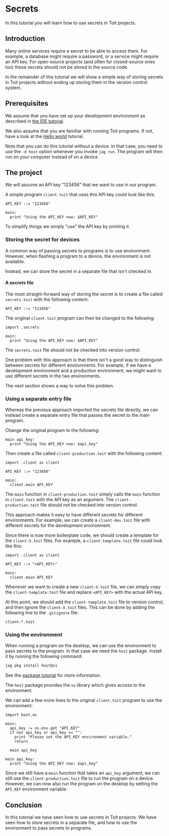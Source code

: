 # Secrets
In this tutorial you will learn how to use secrets in Toit projects.

## Introduction
Many online services require a secret to be able to access them. For
example, a database might require a password, or a service might require
an API key. For open-source projects (and often for closed-source ones
too) these secrets should not be stored in the source code.

In the remainder of this tutorial we will show a simple way of storing
secrets in Toit projects without ending up storing them in the
version control system.

## Prerequisites
We assume that you have set up your development environment as described
in [the IDE tutorial](../../setup/ide).

We also assume that you are familiar with running Toit programs.
If not, have a look at the [Hello world](../../setup/firstprogram) tutorial.

Note that you can do this tutorial without a device. In that case,
you need to use the `-d host` option whenever you invoke
`jag run`. The program will then run on your computer instead of on
a device.

## The project
We will assume an API key "123456" that we want to use in our program.

A simple program `client.toit` that uses this API key could look like this:

```toit
API_KEY ::= "123456"

main:
  print "Using the API_KEY now: $API_KEY"
```

To simplify things we simply "use" the API key by printing it.

### Storing the secret for devices
A common way of passing secrets to programs is to use environment. However,
when flashing a program to a device, the environment is not available.

Instead, we can store the secret in a separate file that isn't checked in.

#### A secrets file
The most straight-forward way of storing the secret is to create a file
called `secrets.toit` with the following content:

<!-- CODE FILENAME secrets.toit -->
```toit
API_KEY ::= "123456"
```

The original `client.toit` program can then be changed to the following:
```toit
import .secrets

main:
  print "Using the API_KEY now: $API_KEY"
```

The `secrets.toit` file should not be checked into version control.

One problem with this approach is that there isn't a good way to
distinguish between secrets for different environments. For example,
if we have a development environment and a production environment,
we might want to use different secrets in the two environments.

The next section shows a way to solve this problem.

### Using a separate entry file
Whereas the previous approach imported the secrets file directly, we
can instead create a separate entry file that passes the secret to
the main program.

Change the original program to the following:

<!-- CODE FILENAME client.toit -->
```toit
main api_key:
  print "Using the API_KEY now: $api_key"
```

Then create a file called `client-production.toit` with the following content:

```toit
import .client as client

API_KEY ::= "123456"

main:
  client.main API_KEY
```

The `main` function in `client-production.toit` simply calls the `main` function
in `client.toit` with the API key as an argument. The `client-production.toit` file
should not be checked into version control.

This approach makes it easy to have different secrets for different
environments. For example, we can create a `client-dev.toit` file with
different secrets for the development environment.

Since there is now more boilerplate code, we should create a template
for the `client-X.toit` files. For example, a `client-template.toit` file
could look like this:

```toit
import .client as client

API_KEY ::= "<API_KEY>"

main:
  client.main API_KEY
```

Whenever we want to create a new `client-X.toit` file, we can simply
copy the `client-template.toit` file and replace `<API_KEY>` with the
actual API key.

At this point, we should add the `client-template.toit` file to version
control, and then ignore the `client-X.toit` files. This can
be done by adding the following line to the `.gitignore` file:

```text
client-*.toit
```

### Using the environment
When running a program on the desktop, we can use the environment to
pass secrets to the program. In that case we need the
`host` package. Install it by running the following command:

```bash
jag pkg install host@v1
```

See the [package tutorial](../../setup/packages) for more information.

The `host` package provides the `os` library which gives access to
the environment.

We can add a few more lines to the original `client.toit` program to
use the environment:

<!-- SKIP CODE The snippet checker doesn't work with multiple mains. -->
``` toit
import host.os

main:
  api_key := os.env.get "API_KEY"
  if not api_key or api_key == "":
    print "Please set the API_KEY environment variable."
    return

  main api_key

main api_key:
  print "Using the API_KEY now: $api_key"
```

Since we still have a `main` function that takes an `api_key` argument,
we can still use the `client-production.toit` file to run the program
on a device. However, we can now also run the program on the desktop
by setting the `API_KEY` environment variable.

## Conclusion
In this tutorial we have seen how to use secrets in Toit projects.
We have seen how to store secrets in a separate file, and how to use
the environment to pass secrets to programs.

